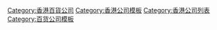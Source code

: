 {{Navbox
|name  = 香港百貨公司
|title = [[香港百貨公司]]
|titlestyle  = background:#ADDFFF
|groupstyle = background:#C6DEFF;
| listclass = hlist
|state  = autocollapse
| group1 = {{flagicon|HKG}} 港資公司
| list1 = 
* [[裕華國貨]]（裕華國貨集團）
* [[連卡佛]]（[[會德豐]]）
* [[一田百貨]]（[[新鴻基]]）
* [[千色Citistore]]/[[UNY|APITA / UNY / PIAGO]]（[[恆基]]）
* [[香港崇光百貨]]（[[利福國際]]）
* [[永安百貨]]（永安國際）
* [[LCX百貨]]
* [[廣泰百貨]]
* [[田中百貨]]
* [[新都城國際百貨]]
* [[Harvey Nichols]]（迪生創建）

|group2 = {{flagicon|JPN}} 日資公司
|list2 = 
* [[永旺百貨|AEON百貨]]（[[永旺集團|AEON集團]]）
* [[大創百貨]]（通過AEON百貨擁有）
* [[唐吉訶德 (企業)|唐吉訶德]]（{{link-ja|泛太平洋國際控股|パン・パシフィック・インターナショナルホールディングス|泛太平洋國際}}）
* [[無印良品]]（美資[[沃爾瑪]]通過日資[[西友]]擁有）

|group3 = {{flagicon|GBR}} 英資公司
|list3 = [[馬莎百貨 (香港)|馬莎百貨]]

|group4 = {{flagicon|FRA}} 法資公司
|list4 = {{le|DFS集團|DFS Group|T Galleria by DFS}}

|group5 = {{flagicon|CHN}} 中資公司
|list5 = {{Navbox|child
|list1 = [[國貨公司]]
|list2 =
* [[先施]]（[[偉祿集團]]）
* [[中藝]]（[[華潤集團]]）
* [[華豐國貨]]
* [[中都國貨]]
* [[赤柱國貨]]
* [[大江國貨]]
* [[名創優品]]}}

|group6 = 網絡購物
|list6 = 
* [[淘宝网]]
* [[香港電視購物網絡有限公司|HKTVmall]]（[[香港科技探索|HKTV]]）
* [[big big shop]]（[[電視廣播有限公司|TVB]]）
* [[友和YOHO]]
* [[士多Ztore]]
* [[Home Plus]]（[[香港寬頻網絡|香港寬頻]]）
* [[Foodpanda Mall]]
|group8 = 暫時撤出／情況未明
|list8 = 
|group7 = 結業或<br>撤離香港
|list7 = 
* [[吉利市]]
* [[天祥 (百貨公司)|天祥]]
* [[英保良百貨]]
* [[瑞興百貨]]
* [[八佰伴]]
* [[大丸]]
* [[松坂屋]]
* [[伊勢丹]]
* [[龍子行]]
* [[大人百貨]]
* [[平價市場百貨|平價市場]]
* [[東急百貨店|東急]]
* [[新世界百貨中國|新世界]]
* [[新新百貨]]
* [[大新百貨 (香港)|大新百貨]]
* [[大大公司]]
* [[小小百貨]]
* [[占飛百貨]]
* [[民生物產]]
* [[中國國貨公司|中國國貨]]
* [[大華國貨]]
* [[中僑國貨]]
* [[中匯國貨]]
* [[中葵國貨]]
* [[華潤百貨]]
* [[中興國貨]]
* [[三越百貨]]
* [[西武百貨|香港西武]]
* [[新中聯國貨]] 
}}
[[Category:香港百貨公司]]
<noinclude>
[[Category:香港公司模板]]
[[Category:香港公司列表]]
[[Category:百货公司模板]]
</noinclude>